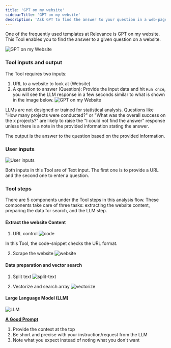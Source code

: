 ```yaml
---
title: 'GPT on my website'
sidebarTitle: 'GPT on my website'
description: 'Ask GPT to find the answer to your question in a web-page'
---
```

One of the frequently used templates at Relevance is GPT on my website.
This Tool enables you to find the answer to a given question on a website.

![GPT on my Website](/images/templates/gpt-on-my-website/GPT-on-my-website-form.png)

<Snippet file="how-to-use-a-tool.mdx" />

### Tool inputs and output
The Tool requires two inputs: 
1. URL to a website to look at (Website)
2. A question to answer (Question): 
Provide the input data and hit `Run once`, you will see the LLM response in a few seconds
similar to what is shown in the image below.
![GPT on my Website](/images/templates/gpt-on-my-website/GPT-on-my-website-answer.png)

<Tip>LLMs are not designed or trained for statistical analysis. Questions like 
"How many projects were conducted?" or "What was the overall success on the x projects?" 
are likely to raise the "I could not find the answer" response unless there is a note in 
the provided information stating the answer.</Tip>

The output is the answer to the question based on the provided information.

<Snippet file="components/tools/tool-components.mdx" />

### User inputs
![User inputs](/images/templates/gpt-on-my-website/GPT-on-my-website-build-input.png)

Both inputs in this Tool are of Text input. The first one is to provide a URL and the second
one to enter a question.
<Snippet file="components/inputs/text-input.mdx" />

### Tool steps
There are 5 components under the Tool steps in this analysis flow. These components take care of three
tasks: extracting the website content, preparing the data for search, and the LLM step.

#### Extract the website Content
1. URL control
![code](/images/templates/gpt-on-my-website/GPT-on-my-website-code.png)
<Snippet file="components/tools/code-javascript.mdx" />
    In this Tool, the code-snippet checks the URL format.

2. Scrape the website
![website](/images/templates/gpt-on-my-website/GPT-on-my-website-website-content.png)
<Snippet file="components/tools/extract-website-content.mdx" />

#### Data preparation and vector search
1. Split text
![split-text](/images/templates/gpt-on-my-website/GPT-on-my-website-splittext.png)
<Snippet file="components/tools/split-text.mdx" />

2. Vectorize and search array
![vectorize](/images/templates/gpt-on-my-website/GPT-on-my-website-vectorize.png)
<Snippet file="components/tools/vectorize-and-search.mdx" />

#### Large Language Model (LLM)
![LLM](/images/templates/gpt-on-my-website/GPT-on-my-website-build-llm.png)
<Snippet file="components/tools/llm.mdx" />

**[A Good Prompt](/llms/prompt)**
1. Provide the context at the top
2. Be short and precise with your instruction/request from the LLM
3. Note what you expect instead of noting what you don't want


